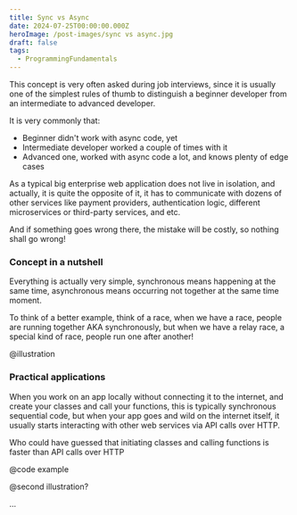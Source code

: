 ```yaml
---
title: Sync vs Async
date: 2024-07-25T00:00:00.000Z
heroImage: /post-images/sync vs async.jpg
draft: false
tags:
  - ProgrammingFundamentals
---
```


This concept is very often asked during job interviews, since it is usually one of the simplest rules of thumb to distinguish a beginner developer from an intermediate to advanced developer.

It is very commonly that:

* Beginner didn't work with async code, yet
* Intermediate developer worked a couple of times with it
* Advanced one, worked with async code a lot, and knows plenty of edge cases

As a typical big enterprise web application does not live in isolation, and actually, it is quite the opposite of it, it has to communicate with dozens of other services like payment providers, authentication logic, different microservices  or third-party services, and etc.

And if something goes wrong there, the mistake will be costly, so nothing shall go wrong!

### Concept in a nutshell

Everything is actually very simple, synchronous means happening at the same time, asynchronous means occurring not together at the same time moment.

To think of a better example, think of a race, when we have a race, people are running together AKA synchronously, but when we have a relay race, a special kind of race, people run one after another!

@illustration

### Practical applications

When you work on an app locally without connecting it to the internet, and create your classes and call your functions, this is typically synchronous sequential code, but when your app goes and wild on the internet itself, it usually starts interacting with other web services via API calls over HTTP.

Who could have guessed that initiating classes and calling functions is faster than API calls over HTTP



@code example

@second illustration?

...
